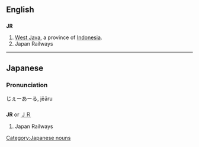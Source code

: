 ==English==
==={{abbreviation}}===
'''JR'''
# [[West Java]], a province of [[Indonesia]].
# Japan Railways

----
==Japanese==

===Pronunciation===
じぇーあーる, jēāru

==={{Abbreviation|ja}}===
'''JR''' or [[ＪＲ]]

# Japan Railways

[[Category:Japanese nouns]]